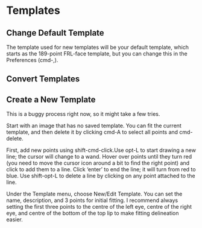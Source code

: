 # Templates

## Change Default Template

The template used for new templates will be your default template, which starts as the 189-point FRL-face template, but you can change this in the Preferences (cmd-,).

## Convert Templates



## Create a New Template

This is a buggy process right now, so it might take a few tries. 

Start with an image that has no saved template. You can fit the current template, and then delete it by clicking cmd-A to select all points and cmd-delete.

First, add new points using shift-cmd-click.Use opt-L to start drawing a new line; the cursor will change to a wand. Hover over points until they turn red (you need to move the cursor icon around a bit to find the right point) and click to add them to a line. Click 'enter' to end the line; it will turn from red to blue. Use shift-opt-L to delete a line by clicking on any point attached to the line.

Under the Template menu, choose New/Edit Template. You can set the name, description, and 3 points for initial fitting. I recommend always setting the first three points to the centre of the left eye, centre of the right eye, and centre of the bottom of the top lip to make fitting delineation easier.